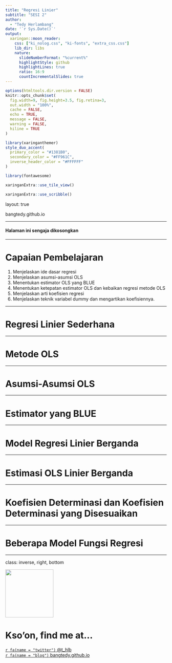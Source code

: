 ```yaml
---
title: "Regresi Linier"
subtitle: "SESI 2"  
author: 
  - "Tedy Herlambang"
date: '`r Sys.Date()`'
output:
  xaringan::moon_reader:
    css: ["ki_nolog.css", "ki-fonts", "extra_css.css"]
    lib_dir: libs
    nature:
      slideNumberFormat: "%current%"
      highlightStyle: github
      highlightLines: true
      ratio: 16:9
      countIncrementalSlides: true
---
```


```r
options(htmltools.dir.version = FALSE)
knitr::opts_chunk$set(
  fig.width=9, fig.height=3.5, fig.retina=3,
  out.width = "100%",
  cache = FALSE,
  echo = TRUE,
  message = FALSE, 
  warning = FALSE,
  hiline = TRUE
)
```

```r
library(xaringanthemer)
style_duo_accent(
  primary_color = "#1381B0",
  secondary_color = "#FF961C",
  inverse_header_color = "#FFFFFF"
)
```

```r
library(fontawesome)
```

```r
xaringanExtra::use_tile_view()
```

```r
xaringanExtra::use_scribble()
```
layout: true

<div class="my-footer"><span>bangtedy.github.io</span></div>

<!-- this adds the link footer to all slides, depends on my-footer class in css-->

---

#### Halaman ini sengaja dikosongkan

---

# Capaian Pembelajaran
1. Menjelaskan ide dasar regresi
2. Menjelaskan asumsi-asumsi OLS
3. Menentukan estimator OLS yang BLUE
4. Menentukan ketepatan estimator OLS dan kebaikan regresi metode OLS
5. Menjelaskan arti koefisien regresi
6. Menjelaskan teknik variabel dummy dan mengartikan koefisiennya.

---

# Regresi Linier Sederhana

---

# Metode OLS

---

# Asumsi-Asumsi OLS

---

# Estimator yang BLUE

---

# Model Regresi Linier Berganda

---

# Estimasi OLS Linier Berganda

---

# Koefisien Determinasi dan Koefisien Determinasi yang Disesuaikan

---

# Beberapa Model Fungsi Regresi

---


class: inverse, right, bottom

<img class= "circle" src="https://github.com/bangtedy.png" width="150px"/>

# Kso'on, find me at...

[`r fa(name = "twitter")` @t_hlb](http://twitter.com/t_hlb)  
[`r fa(name = "blog")` bangtedy.github.io](https://bangtedy.github.io)
